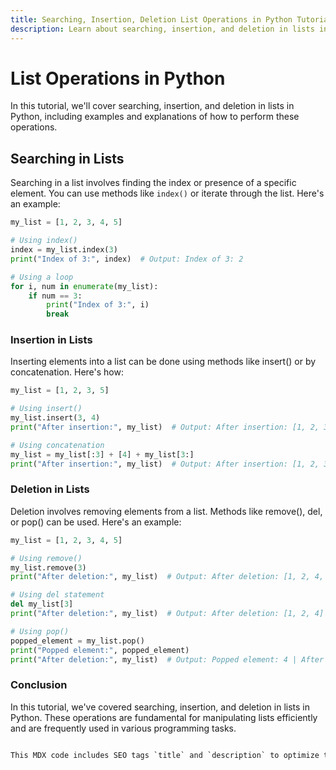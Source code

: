 ```yaml
---
title: Searching, Insertion, Deletion List Operations in Python Tutorial
description: Learn about searching, insertion, and deletion in lists in Python with examples. This tutorial covers how to perform these operations on lists efficiently.
---
```


# List Operations in Python

In this tutorial, we'll cover searching, insertion, and deletion in lists in Python, including examples and explanations of how to perform these operations.

## Searching in Lists

Searching in a list involves finding the index or presence of a specific element. You can use methods like `index()` or iterate through the list. Here's an example:

```python
my_list = [1, 2, 3, 4, 5]

# Using index()
index = my_list.index(3)
print("Index of 3:", index)  # Output: Index of 3: 2

# Using a loop
for i, num in enumerate(my_list):
    if num == 3:
        print("Index of 3:", i)
        break
```
### Insertion in Lists
Inserting elements into a list can be done using methods like insert() or by concatenation. Here's how:

```python
my_list = [1, 2, 3, 5]

# Using insert()
my_list.insert(3, 4)
print("After insertion:", my_list)  # Output: After insertion: [1, 2, 3, 4, 5]

# Using concatenation
my_list = my_list[:3] + [4] + my_list[3:]
print("After insertion:", my_list)  # Output: After insertion: [1, 2, 3, 4, 5]
```
### Deletion in Lists
Deletion involves removing elements from a list. Methods like remove(), del, or pop() can be used. Here's an example:

```python
my_list = [1, 2, 3, 4, 5]

# Using remove()
my_list.remove(3)
print("After deletion:", my_list)  # Output: After deletion: [1, 2, 4, 5]

# Using del statement
del my_list[3]
print("After deletion:", my_list)  # Output: After deletion: [1, 2, 4]

# Using pop()
popped_element = my_list.pop()
print("Popped element:", popped_element)
print("After deletion:", my_list)  # Output: Popped element: 4 | After deletion: [1, 2]
```
### Conclusion
In this tutorial, we've covered searching, insertion, and deletion in lists in Python. These operations are fundamental for manipulating lists efficiently and are frequently used in various programming tasks.

```css

This MDX code includes SEO tags `title` and `description` to optimize the page for search engines.
```
